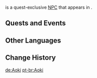 {{Character Infobox
|type             = Quest NPC
|image            = NPC Aoki.png
|voiceEN          = 
|voiceCN          = 
|voiceJP          = 
|voiceKR          = 
|region           = Inazuma
|location         = Inazuma
|affiliation      = Tenryou Commission
|title            = Tenryou Commission Member
}}
{{Lang|'''Aoki'''|ja=青木|ja_rm=Aoki}} is a quest-exclusive [[NPC]] that appears in {{Quest|Shuumatsuban Suspicions}}.
<!--
==Profile==
===Appearance===
-->
==Quests and Events==
{{Quests and Events}}

==Other Languages==
{{Other Languages
|default_hidden = 1
|en      = Aoki
|zhs     = 青木
|zhs_rm  = Qīngmù
|zht     = 青木
|zht_rm  = Qīngmù
|ja      = 青木
|ja_rm   = Aoki
|ko      = //아오키//
|es      = Aoki
|fr      = Aoki
|ru      = Аоки
|th      = Aoki
|vi      = Aoki
|de      = Aoki
|id      = Aoki
|pt      = Aoki
|tr      = Aoki
|it      = Aoki
}}

==Change History==
{{Change History|2.2}}
<!--
==References==
{{Reflist}}
-->

[[de:Aoki]]
[[pt-br:Aoki]]